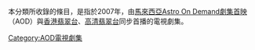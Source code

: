 本分類所收錄的條目，是指於2007年，由[[馬來西亞|馬來西亞]][[Astro_On_Demand劇集首映|Astro On Demand劇集首映]]（AOD）與[[香港|香港]][[翡翠台|翡翠台]]、[[高清翡翠台|高清翡翠台]]同步首播的電視劇集。
[[Category:AOD電視劇集|Category:AOD電視劇集]]